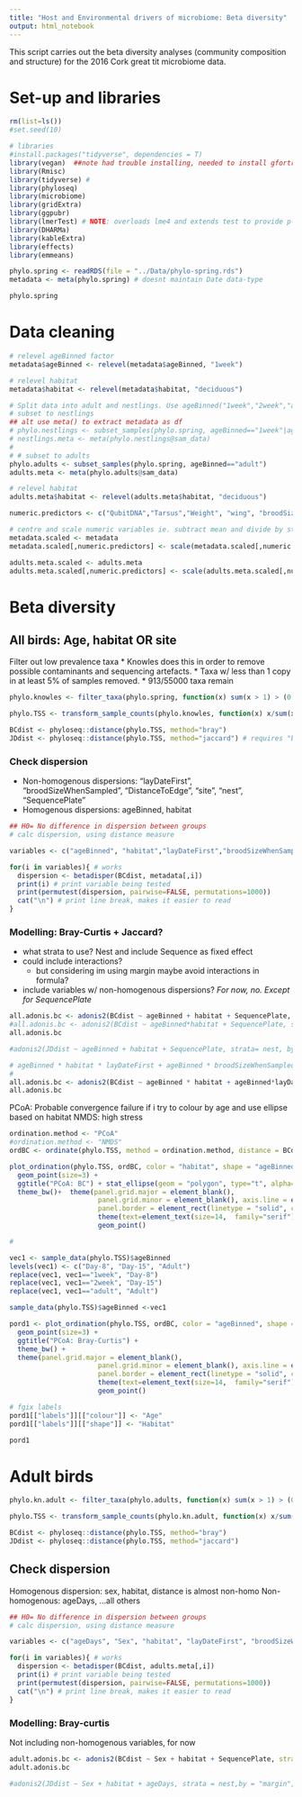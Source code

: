```yaml
---
title: "Host and Environmental drivers of microbiome: Beta diversity"
output: html_notebook
---
```


This script carries out the beta diversity analyses (community composition and structure) for the 2016 Cork great tit microbiome data.

# Set-up and libraries

```r
rm(list=ls())
#set.seed(10)
```


```r
# libraries
#install.packages("tidyverse", dependencies = T)
library(vegan)  ##note had trouble installing, needed to install gfortran first
library(Rmisc)
library(tidyverse) #
library(phyloseq) 
library(microbiome)
library(gridExtra)
library(ggpubr)
library(lmerTest) # NOTE: overloads lme4 and extends test to provide p-values AND therefore causes DHARMa to give a warning but doesnt appear to effect it
library(DHARMa)
library(kableExtra)
library(effects)
library(emmeans)
```

```r
phylo.spring <- readRDS(file = "../Data/phylo-spring.rds")
metadata <- meta(phylo.spring) # doesnt maintain Date data-type

phylo.spring
```

# Data cleaning

```r
# relevel ageBinned factor
metadata$ageBinned <- relevel(metadata$ageBinned, "1week")

# relevel habitat
metadata$habitat <- relevel(metadata$habitat, "deciduous")

# Split data into adult and nestlings. Use ageBinned("1week","2week","adult").
# subset to nestlings
## alt use meta() to extract metadata as df
# phylo.nestlings <- subset_samples(phylo.spring, ageBinned=="1week"|ageBinned=="2week")
# nestlings.meta <- meta(phylo.nestlings@sam_data)
# 
# # subset to adults
phylo.adults <- subset_samples(phylo.spring, ageBinned=="adult")
adults.meta <- meta(phylo.adults@sam_data)

# relevel habitat
adults.meta$habitat <- relevel(adults.meta$habitat, "deciduous")
```

```r
numeric.predictors <- c("QubitDNA","Tarsus","Weight", "wing", "broodSizeWhenSampled", "broodSizeMax", "totalFledge", "clutchSize", "layDateFirst", "numberDeadPreRinged", "numberDeadPostRinged","scaled.mass","scaled.mass.wing.adult", "scaled.mass.tarsus.adult","scaled.mass.chick", "scaled.mass.tarsus", "scaled.mass.wing", "DistanceToEdge")

# centre and scale numeric variables ie. subtract mean and divide by st. deviation
metadata.scaled <- metadata
metadata.scaled[,numeric.predictors] <- scale(metadata.scaled[,numeric.predictors])

adults.meta.scaled <- adults.meta
adults.meta.scaled[,numeric.predictors] <- scale(adults.meta.scaled[,numeric.predictors])
```

# Beta diversity

## All birds: Age, habitat OR site

Filter out low prevalence taxa
* Knowles does this in order to remove possible contaminants and sequencing artefacts.
* Taxa w/ less than 1 copy in at least 5% of samples removed.
* 913/55000 taxa remain

```r
phylo.knowles <- filter_taxa(phylo.spring, function(x) sum(x > 1) > (0.05*length(x)), TRUE)

phylo.TSS <- transform_sample_counts(phylo.knowles, function(x) x/sum(x)) # normalise read counts w/ Total-Sum Scaling

BCdist <- phyloseq::distance(phylo.TSS, method="bray")
JDdist <- phyloseq::distance(phylo.TSS, method="jaccard") # requires "binary = TRUE"? see help page
```

### Check dispersion

* Non-homogenous dispersions: "layDateFirst", "broodSizeWhenSampled", "DistanceToEdge", "site", "nest", "SequencePlate"
* Homogenous dispersions: ageBinned, habitat
```r
## H0= No difference in dispersion between groups
# calc dispersion, using distance measure

variables <- c("ageBinned", "habitat","layDateFirst","broodSizeWhenSampled","DistanceToEdge","site","nest","SequencePlate")

for(i in variables){ # works
  dispersion <- betadisper(BCdist, metadata[,i])
  print(i) # print variable being tested
  print(permutest(dispersion, pairwise=FALSE, permutations=1000))
  cat("\n") # print line break, makes it easier to read
}

```

### Modelling: Bray-Curtis + Jaccard?

* what strata to use? Nest and include Sequence as fixed effect
* could include interactions? 
  * but considering im using margin maybe avoid interactions in formula?
* include variables w/ non-homogenous dispersions? *For now, no. Except for SequencePlate*
```r

all.adonis.bc <- adonis2(BCdist ~ ageBinned + habitat + SequencePlate, strata= nest, by="margin", data = metadata, permutations = 999) # all sig
#all.adonis.bc <- adonis2(BCdist ~ ageBinned*habitat + SequencePlate, strata= nest, by="margin", data = metadata, permutations = 999) # all sig
all.adonis.bc

#adonis2(JDdist ~ ageBinned + habitat + SequencePlate, strata= nest, by="margin", data = metadata, permutations = 999) # all sig

```

```r
# ageBinned * habitat * layDateFirst + ageBinned * broodSizeWhenSampled +  (1|site/nest/bird.ID) + (1|SequencePlate)
# 
all.adonis.bc <- adonis2(BCdist ~ ageBinned * habitat + ageBinned*layDateFirst + ageBinned * broodSizeWhenSampled + SequencePlate, strata= nest, by="margin", data = metadata, permutations = 999) #
all.adonis.bc
```

PCoA: Probable convergence failure if i try to colour by age and use ellipse based on habitat
NMDS: high stress
```r
ordination.method <- "PCoA"
#ordination.method <- "NMDS"
ordBC <- ordinate(phylo.TSS, method = ordination.method, distance = BCdist, k=3)

plot_ordination(phylo.TSS, ordBC, color = "habitat", shape = "ageBinned") + 
  geom_point(size=3) + 
  ggtitle("PCoA: BC") + stat_ellipse(geom = "polygon", type="t", alpha=0.1, aes(fill=habitat))+ 
  theme_bw()+  theme(panel.grid.major = element_blank(),
                      panel.grid.minor = element_blank(), axis.line = element_line(colour = "black"), 
                      panel.border = element_rect(linetype = "solid", colour = "black", size=.8)) +
                      theme(text=element_text(size=14,  family="serif"), axis.ticks = element_line(colour = "black", size = .7))+
                      geom_point()
```

```r
#

vec1 <- sample_data(phylo.TSS)$ageBinned
levels(vec1) <- c("Day-8", "Day-15", "Adult")
replace(vec1, vec1=="1week", "Day-8")
replace(vec1, vec1=="2week", "Day-15")
replace(vec1, vec1=="adult", "Adult")

sample_data(phylo.TSS)$ageBinned <-vec1

pord1 <- plot_ordination(phylo.TSS, ordBC, color = "ageBinned", shape = "habitat") + 
  geom_point(size=3) + 
  ggtitle("PCoA: Bray-Curtis") +
  theme_bw() +  
  theme(panel.grid.major = element_blank(),
                      panel.grid.minor = element_blank(), axis.line = element_line(colour = "black"), 
                      panel.border = element_rect(linetype = "solid", colour = "black", size=.8)) +
                      theme(text=element_text(size=14,  family="serif"), axis.ticks = element_line(colour = "black", size = .7))+
                      geom_point()

# fgix labels
pord1[["labels"]][["colour"]] <- "Age"
pord1[["labels"]][["shape"]] <- "Habitat"

pord1
```

# Adult birds

```r
phylo.kn.adult <- filter_taxa(phylo.adults, function(x) sum(x > 1) > (0.05*length(x)), TRUE)

phylo.TSS <- transform_sample_counts(phylo.kn.adult, function(x) x/sum(x))

BCdist <- phyloseq::distance(phylo.TSS, method="bray")
JDdist <- phyloseq::distance(phylo.TSS, method="jaccard")
```

## Check dispersion

Homogenous dispersion: sex, habitat, distance is almost non-homo
Non-homogenous: ageDays, ...all others
```r
## H0= No difference in dispersion between groups
# calc dispersion, using distance measure

variables <- c("ageDays", "Sex", "habitat", "layDateFirst", "broodSizeWhenSampled", "DistanceToEdge", "site", "nest", "SequencePlate")

for(i in variables){ # works
  dispersion <- betadisper(BCdist, adults.meta[,i])
  print(i) # print variable being tested
  print(permutest(dispersion, pairwise=FALSE, permutations=1000))
  cat("\n") # print line break, makes it easier to read
}

```
### Modelling: Bray-curtis

Not including non-homogenous variables, for now
```r
adult.adonis.bc <- adonis2(BCdist ~ Sex + habitat + SequencePlate, strata = nest, by = "margin", data = adults.meta, permutations = 999)
adult.adonis.bc

#adonis2(JDdist ~ Sex + habitat + ageDays, strata = nest,by = "margin", data = adults.meta, permutations = 999) 
```




